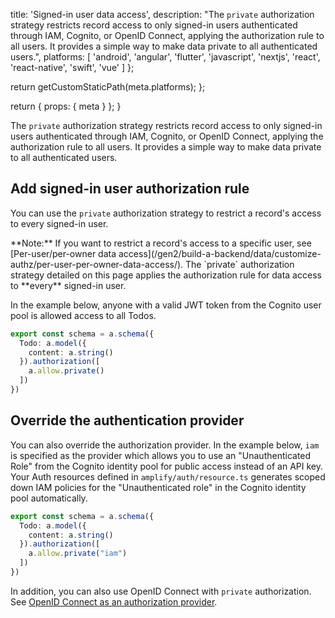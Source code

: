 
  title: 'Signed-in user data access',
  description: "The `private` authorization strategy restricts record access to only signed-in users authenticated through IAM, Cognito, or OpenID Connect, applying the authorization rule to all users. It provides a simple way to make data private to all authenticated users.",
  platforms: [
    'android',
    'angular',
    'flutter',
    'javascript',
    'nextjs',
    'react',
    'react-native',
    'swift',
    'vue'
  ]
};

  return getCustomStaticPath(meta.platforms);
};

  return {
    props: {
      meta
    }
  };
}

The `private` authorization strategy restricts record access to only signed-in users authenticated through IAM, Cognito, or OpenID Connect, applying the authorization rule to all users. It provides a simple way to make data private to all authenticated users.

## Add signed-in user authorization rule

You can use the `private` authorization strategy to restrict a record's access to every signed-in user. 

<Callout>
**Note:** If you want to restrict a record's access to a specific user, see [Per-user/per-owner data access](/gen2/build-a-backend/data/customize-authz/per-user-per-owner-data-access/). The `private` authorization strategy detailed on this page applies the authorization rule for data access to **every** signed-in user.
</Callout>

In the example below, anyone with a valid JWT token from the Cognito user pool is allowed access to all Todos.

```ts
export const schema = a.schema({
  Todo: a.model({
    content: a.string()
  }).authorization([
    a.allow.private()
  ])
})
```

## Override the authentication provider

You can also override the authorization provider. In the example below, `iam` is specified as the provider which allows you to use an "Unauthenticated Role" from the Cognito identity pool for public access instead of an API key. Your Auth resources defined in `amplify/auth/resource.ts` generates scoped down IAM policies for the "Unauthenticated role" in the Cognito identity pool automatically.

```ts
export const schema = a.schema({
  Todo: a.model({
    content: a.string()
  }).authorization([
    a.allow.private("iam")
  ])
})
```

In addition, you can also use OpenID Connect with `private` authorization. See [OpenID Connect as an authorization provider](/gen2/build-a-backend/data/customize-authz/using-oidc-authorization-provider/).
